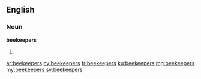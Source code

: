 ==English==

===Noun===
'''beekeepers'''

# {{plural of|beekeeper}}

[[ar:beekeepers]]
[[cy:beekeepers]]
[[fr:beekeepers]]
[[ku:beekeepers]]
[[mg:beekeepers]]
[[my:beekeepers]]
[[sv:beekeepers]]